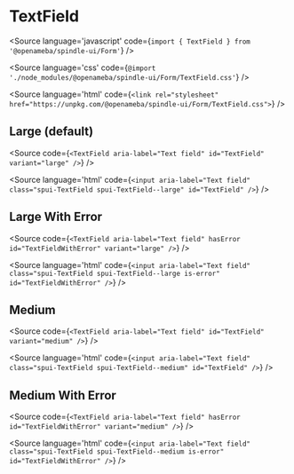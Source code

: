 
# TextField

<Meta title="Form/TextField" component={TextField} />

<Source
  language='javascript'
  code={`import { TextField } from '@openameba/spindle-ui/Form'`}
/>

<Source
  language='css'
  code={`@import './node_modules/@openameba/spindle-ui/Form/TextField.css'`}
/>

<Source
  language='html'
  code={`<link rel="stylesheet" href="https://unpkg.com/@openameba/spindle-ui/Form/TextField.css">`}
/>

## Large (default)

<Preview withSource="open">
  <Story name="Large">
    <TextField aria-label="Text field" id="TextField" placeholder="How are you feeling?" variant="large" {...actions('onClick', 'onChange', 'onInput', 'onFocus', 'onBlur')} />
  </Story>
</Preview>

<Source
  code={`
<TextField aria-label="Text field" id="TextField" variant="large" />
  `}
/>

<Source
  language='html'
  code={`
<input aria-label="Text field" class="spui-TextField spui-TextField--large" id="TextField" />
  `}
/>

## Large With Error

<Preview withSource="open">
  <Story name="Large With Error">
    <TextField aria-label="Text field" hasError id="TextFieldWithError" variant="large" {...actions('onClick', 'onChange', 'onInput', 'onFocus', 'onBlur')} />
  </Story>
</Preview>

<Source
  code={`
<TextField aria-label="Text field" hasError id="TextFieldWithError" variant="large" />
  `}
/>

<Source
  language='html'
  code={`
<input aria-label="Text field" class="spui-TextField spui-TextField--large is-error" id="TextFieldWithError" />
  `}
/>

## Medium

<Preview withSource="open">
  <Story name="Medium">
    <TextField aria-label="Text field" id="TextField" placeholder="How are you feeling?" variant="medium" {...actions('onClick', 'onChange', 'onInput', 'onFocus', 'onBlur')} />
  </Story>
</Preview>

<Source
  code={`
<TextField aria-label="Text field" id="TextField" variant="medium" />
  `}
/>

<Source
  language='html'
  code={`
<input aria-label="Text field" class="spui-TextField spui-TextField--medium" id="TextField" />
  `}
/>

## Medium With Error

<Preview withSource="open">
  <Story name="Medium With Error">
    <TextField aria-label="Text field" hasError id="TextFieldWithError" variant="medium" {...actions('onClick', 'onChange', 'onInput', 'onFocus', 'onBlur')} />
  </Story>
</Preview>

<Source
  code={`
<TextField aria-label="Text field" hasError id="TextFieldWithError" variant="medium" />
  `}
/>

<Source
  language='html'
  code={`
<input aria-label="Text field" class="spui-TextField spui-TextField--medium is-error" id="TextFieldWithError" />
  `}
/>
